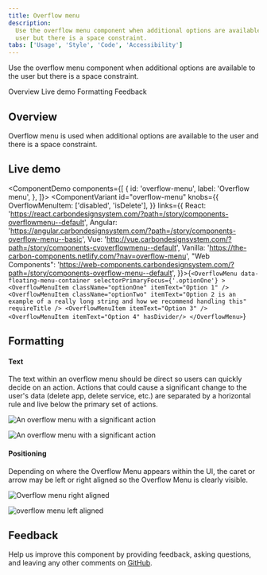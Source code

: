 ```yaml
---
title: Overflow menu
description:
  Use the overflow menu component when additional options are available to the
  user but there is a space constraint.
tabs: ['Usage', 'Style', 'Code', 'Accessibility']
---
```


<PageDescription>

Use the overflow menu component when additional options are available to the
user but there is a space constraint.

</PageDescription>

<AnchorLinks>

<AnchorLink>Overview</AnchorLink>
<AnchorLink>Live demo</AnchorLink>
<AnchorLink>Formatting</AnchorLink>
<AnchorLink>Feedback</AnchorLink>

</AnchorLinks>

## Overview

Overflow menu is used when additional options are available to the user and
there is a space constraint.

## Live demo

<ComponentDemo
  components={[
    {
      id: 'overflow-menu',
      label: 'Overflow menu',
    },
  ]}>
  <ComponentVariant
    id="overflow-menu"
    knobs={{
      OverflowMenuItem: ['disabled', 'isDelete'],
    }}
    links={{
      React:
        'https://react.carbondesignsystem.com/?path=/story/components-overflowmenu--default',
      Angular:
        'https://angular.carbondesignsystem.com/?path=/story/components-overflow-menu--basic',
      Vue: 'http://vue.carbondesignsystem.com/?path=/story/components-cvoverflowmenu--default',
      Vanilla: 'https://the-carbon-components.netlify.com/?nav=overflow-menu',
      "Web Components": 'https://web-components.carbondesignsystem.com/?path=/story/components-overflow-menu--default',
    }}>{`
    <OverflowMenu
      data-floating-menu-container
      selectorPrimaryFocus={'.optionOne'}
    >
      <OverflowMenuItem
        className="optionOne"
        itemText="Option 1"
      />
      <OverflowMenuItem
        className="optionTwo"
        itemText="Option 2 is an example of a really long string and how we recommend handling this"
        requireTitle
      />
      <OverflowMenuItem itemText="Option 3" />
      <OverflowMenuItem itemText="Option 4" hasDivider/>
    </OverflowMenu>
  `}</ComponentVariant>
</ComponentDemo>

## Formatting

#### Text

The text within an overflow menu should be direct so users can quickly decide on
an action. Actions that could cause a significant change to the user's data
(delete app, delete service, etc.) are separated by a horizontal rule and live
below the primary set of actions.

<Row>
<Column colLg={8}>

![An overflow menu with a significant action](images/overflow-menu-usage-1.png)

![An overflow menu with a significant action](images/overflow-menu-usage-1.png)

</Column>
</Row>

#### Positioning

Depending on where the Overflow Menu appears within the UI, the caret or arrow
may be left or right aligned so the Overflow Menu is clearly visible.

<Row>
<Column colLg={8}>

![Overflow menu right aligned](images/overflow-menu-usage-2.png)

</Column>
</Row>

<Row>
<Column colLg={8}>

![overflow menu left aligned](images/overflow-menu-usage-3.png)

</Column>
</Row>

## Feedback

Help us improve this component by providing feedback, asking questions, and
leaving any other comments on
[GitHub](https://github.com/carbon-design-system/carbon-website/issues/new?assignees=&labels=feedback&template=feedback.md).
